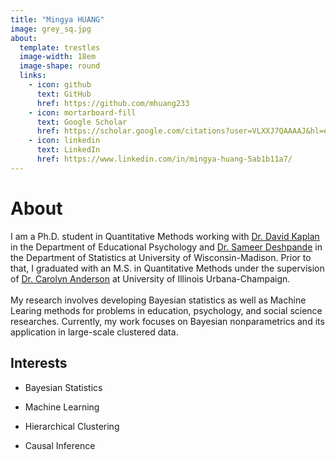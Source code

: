 ```yaml
---
title: "Mingya HUANG"
image: grey_sq.jpg
about: 
  template: trestles
  image-width: 18em
  image-shape: round
  links: 
    - icon: github
      text: GitHub
      href: https://github.com/mhuang233
    - icon: mortarboard-fill
      text: Google Scholar
      href: https://scholar.google.com/citations?user=VLXXJ7QAAAAJ&hl=en&oi=ao
    - icon: linkedin
      text: LinkedIn
      href: https://www.linkedin.com/in/mingya-huang-5ab1b11a7/
---
```


# About

I am a Ph.D. student in Quantitative Methods working with [Dr. David Kaplan](https://edpsych.education.wisc.edu/fac-staff/kaplan-david/#:~:text=David%20Kaplan%20is%20the%20Patricia,Center%20for%20Demography%20and%20Ecology.) in the Department of Educational Psychology and [Dr. Sameer Deshpande](https://skdeshpande91.github.io/) in the Department of Statistics at University of Wisconsin-Madison. Prior to that, I graduated with an M.S. in Quantitative Methods under the supervision of [Dr. Carolyn Anderson](https://stat.illinois.edu/directory/profile/cja) at University of Illinois Urbana-Champaign.\
\
My research involves developing Bayesian statistics as well as Machine Learing methods for problems in education, psychology, and social science researches. Currently, my work focuses on Bayesian nonparametrics and its application in large-scale clustered data.

## Interests

-   Bayesian Statistics

-   Machine Learning

-   Hierarchical Clustering

-   Causal Inference
